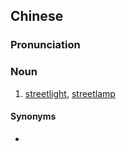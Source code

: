 {{also|街灯}}
==Chinese==
{{zh-forms|s=街灯}}

===Pronunciation===
{{zh-pron
|m=jiēdēng
|c=gaai1 dang1
|cat=n
}}

===Noun===
{{zh-noun}}

# [[streetlight]], [[streetlamp]] {{gloss|lamps set along a street}}

====Synonyms====
* {{zh-l|路燈}}